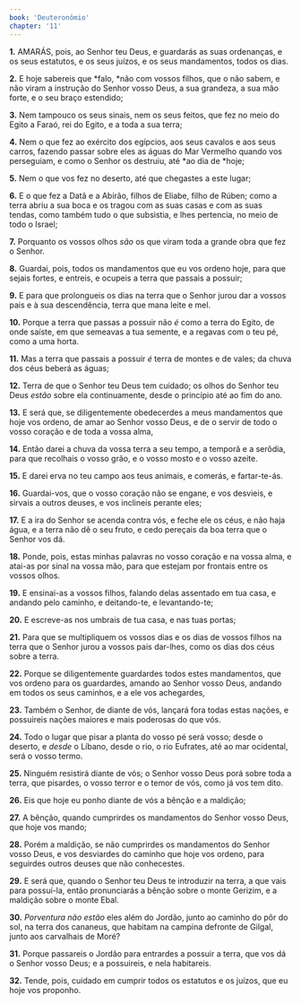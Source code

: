```yaml
---
book: 'Deuteronômio'
chapter: '11'
---
```


**1.** AMARÁS, pois, ao Senhor teu Deus, e guardarás as suas ordenanças, e os seus estatutos, e os seus juízos, e os seus mandamentos, todos os dias.

**2.** E hoje sabereis que *falo, *não com vossos filhos, que o não sabem, e não viram a instrução do Senhor vosso Deus, a sua grandeza, a sua mão forte, e o seu braço estendido;

**3.** Nem tampouco os seus sinais, nem os seus feitos, que fez no meio do Egito a Faraó, rei do Egito, e a toda a sua terra;

**4.** Nem o que fez ao exército dos egípcios, aos seus cavalos e aos seus carros, fazendo passar sobre eles as águas do Mar Vermelho quando vos perseguiam, e como o Senhor os destruiu, até *ao dia de *hoje;

**5.** Nem o que vos fez no deserto, até que chegastes a este lugar;

**6.** E o que fez a Datã e a Abirão, filhos de Eliabe, filho de Rúben; como a terra abriu a sua boca e os tragou com as suas casas e com as suas tendas, como também tudo o que subsistia, e lhes pertencia, no meio de todo o Israel;

**7.** Porquanto os vossos olhos *são* os que viram toda a grande obra que fez o Senhor.

**8.** Guardai, pois, todos os mandamentos que eu vos ordeno hoje, para que sejais fortes, e entreis, e ocupeis a terra que passais a possuir;

**9.** E para que prolongueis os dias na terra que o Senhor jurou dar a vossos pais e à sua descendência, terra que mana leite e mel.

**10.** Porque a terra que passas a possuir não *é* como a terra do Egito, de onde saíste, em que semeavas a tua semente, e a regavas com o teu pé, como a uma horta.

**11.** Mas a terra que passais a possuir *é* terra de montes e de vales; da chuva dos céus beberá as águas;

**12.** Terra de que o Senhor teu Deus tem cuidado; os olhos do Senhor teu Deus *estão* sobre ela continuamente, desde o princípio até ao fim do ano.

**13.** E será que, se diligentemente obedecerdes a meus mandamentos que hoje vos ordeno, de amar ao Senhor vosso Deus, e de o servir de todo o vosso coração e de toda a vossa alma,

**14.** Então darei a chuva da vossa terra a seu tempo, a temporã e a serôdia, para que recolhais o vosso grão, e o vosso mosto e o vosso azeite.

**15.** E darei erva no teu campo aos teus animais, e comerás, e fartar-te-ás.

**16.** Guardai-vos, que o vosso coração não se engane, e vos desvieis, e sirvais a outros deuses, e vos inclineis perante eles;

**17.** E a ira do Senhor se acenda contra vós, e feche ele os céus, e não haja água, e a terra não dê o seu fruto, e cedo pereçais da boa terra que o Senhor vos dá.

**18.** Ponde, pois, estas minhas palavras no vosso coração e na vossa alma, e atai-as por sinal na vossa mão, para que estejam por frontais entre os vossos olhos.

**19.** E ensinai-as a vossos filhos, falando delas assentado em tua casa, e andando pelo caminho, e deitando-te, e levantando-te;

**20.** E escreve-as nos umbrais de tua casa, e nas tuas portas;

**21.** Para que se multipliquem os vossos dias e os dias de vossos filhos na terra que o Senhor jurou a vossos pais dar-lhes, como os dias dos céus sobre a terra.

**22.** Porque se diligentemente guardardes todos estes mandamentos, que vos ordeno para os guardardes, amando ao Senhor vosso Deus, andando em todos os seus caminhos, e a ele vos achegardes,

**23.** Também o Senhor, de diante de vós, lançará fora todas estas nações, e possuireis nações maiores e mais poderosas do que vós.

**24.** Todo o lugar que pisar a planta do vosso pé será vosso; desde o deserto, e *desde* o Líbano, desde o rio, o rio Eufrates, até ao mar ocidental, será o vosso termo.

**25.** Ninguém resistirá diante de vós; o Senhor vosso Deus porá sobre toda a terra, que pisardes, o vosso terror e o temor de vós, como já vos tem dito.

**26.** Eis que hoje eu ponho diante de vós a bênção e a maldição;

**27.** A bênção, quando cumprirdes os mandamentos do Senhor vosso Deus, que hoje vos mando;

**28.** Porém a maldição, se não cumprirdes os mandamentos do Senhor vosso Deus, e vos desviardes do caminho que hoje vos ordeno, para seguirdes outros deuses que não conhecestes.

**29.** E será que, quando o Senhor teu Deus te introduzir na terra, a que vais para possuí-la, então pronunciarás a bênção sobre o monte Gerizim, e a maldição sobre o monte Ebal.

**30.** *Porventura não estão* eles além do Jordão, junto ao caminho do pôr do sol, na terra dos cananeus, que habitam na campina defronte de Gilgal, junto aos carvalhais de Moré?

**31.** Porque passareis o Jordão para entrardes a possuir a terra, que vos dá o Senhor vosso Deus; e a possuireis, e nela habitareis.

**32.** Tende, pois, cuidado em cumprir todos os estatutos e os juízos, que eu hoje vos proponho.
